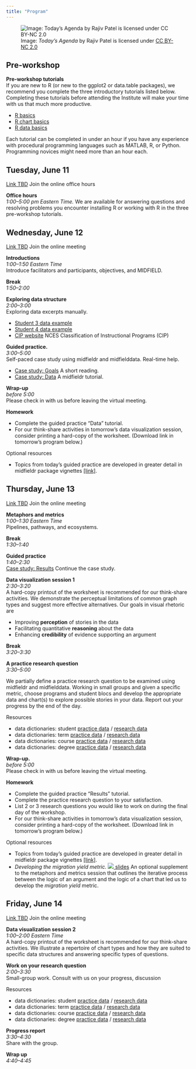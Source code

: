 ```yaml
---
title: "Program"
---
```


![Image: *Today's Agenda* by Rajiv Patel is licensed under [CC BY-NC 2.0](https://creativecommons.org/licenses/by-nc/2.0/legalcode)](figures/agenda.png)




## Pre-workshop




**Pre-workshop tutorials**     
If you are new to R (or new to the ggplot2 or data.table packages), we recommend you complete the three introductory tutorials listed below. Completing these tutorials before attending the Institute will make your time with us that much more productive.

- [R basics](r-basics.html)   
- [R chart basics](chart-basics.html)
- [R data basics](data-basics.html)

Each tutorial can be completed in under an hour if you have any experience with procedural programming languages such as MATLAB, R, or Python. Programming novices might need more than an hour each. 






## Tuesday, June 11


[Link TBD]() Join the online office hours    


**Office hours**    
*1:00--5:00 pm Eastern Time.*  We are available for answering questions and resolving problems you encounter installing R or working with R in the three pre-workshop tutorials. 







## Wednesday, June 12

[Link TBD]() Join the online meeting

**Introductions**    
*1:00--1:50 Eastern Time*    
Introduce facilitators and participants, objectives, and  MIDFIELD.  

**Break**    
*1:50--2:00*    

**Exploring data structure**        
*2:00--3:00*   
Exploring data excerpts manually.   

- [Student 3 data example](resources/Example3.pdf) 
- [Student 4 data example](resources/Example4.pdf)    
- [CIP website](https://nces.ed.gov/ipeds/cipcode/browse.aspx?y=55) NCES Classification of Instructional Programs (CIP) 

**Guided practice.**    
*3:00--5:00*    
Self-paced case study using midfieldr and midfielddata. Real-time help.

- [Case study: Goals](https://midfieldr.github.io/midfieldr/articles/art-001-case-goals.html) A short reading.   
- [Case study: Data](https://midfieldr.github.io/midfieldr/articles/art-002-case-data.html) A midfieldr tutorial. 



**Wrap-up**    
*before 5:00*    
Please check in with us before leaving the virtual meeting.



**Homework**

- Complete the guided practice "Data" tutorial. 
- For our think-share activities in tomorrow's data visualization session, consider printing a hard-copy of the worksheet. (Download link in tomorrow's program below.)

[Optional resources]{.important} 

- Topics from today's guided practice are developed in greater detail in midfieldr package vignettes  [[link]](https://midfieldr.github.io/midfieldr/articles/).





## Thursday, June 13

[Link TBD]() Join the online meeting

**Metaphors and metrics**  
*1:00--1:30 Eastern Time*  
Pipelines, pathways, and ecosystems.  

 

**Break**    
*1:30--1:40*  

**Guided practice**  
*1:40--2:30*  
[Case study: Results](https://midfieldr.github.io/midfieldr/articles/art-003-case-results.html) Continue the case study.  

**Data visualization session 1**  
<!-- [![](resources/download-icon.png) slides](resources/effective-charts-slides.pdf) [![](resources/download-icon.png) worksheets](resources/2024-effective-charts-handout.pdf)     -->
*2:30--3:20*  
A hard-copy printout of the worksheet is recommended for our think-share activities. We demonstrate the perceptual limitations of common graph types and suggest more effective alternatives. Our goals in visual rhetoric are  
  
- Improving **perception** of stories in the data
- Facilitating quantitative **reasoning** about the data
- Enhancing **credibility** of evidence supporting an argument
 
 **Break**    
*3:20--3:30* 

**A practice research question**  
*3:30--5:00*  

We partially define a practice research question to be examined using midfieldr and midfielddata. Working in small groups and given a specific metric, choose programs and student blocs and develop the appropriate  data and chart(s) to explore possible stories in your data. Report out your progress by the end of the day. 

[Resources]{.important} 

- data dictionaries: student [practice data](https://midfieldr.github.io/midfielddata/reference/student.html) /  [research data](resources/research-variables-student.pdf)  
- data dictionaries: term [practice data](https://midfieldr.github.io/midfielddata/reference/term.html) /  [research data](resources/research-variables-term.pdf)  
- data dictionaries: course [practice data](https://midfieldr.github.io/midfielddata/reference/course.html) /  [research data](resources/research-variables-course.pdf)  
- data dictionaries: degree [practice data](https://midfieldr.github.io/midfielddata/reference/degree.html) /  [research data](resources/research-variables-degree.pdf)  

**Wrap-up.**  
*before 5:00*  
Please check in with us before leaving the virtual meeting.

**Homework**

- Complete the guided practice "Results" tutorial. 
- Complete the practice research question to your satisfaction. 
- List 2 or 3 research questions you would like to work on during the final day of the workshop.
- For our think-share activities in tomorrow's data visualization session, consider printing a hard-copy of the worksheet. (Download link in tomorrow's program below.)

[Optional resources]{.important} 

- Topics from today's guided practice are developed in greater detail in midfieldr package vignettes  [[link]](https://midfieldr.github.io/midfieldr/articles/).
- *Developing the migration yield metric.* [![](resources/download-icon.png) slides  ](resources/Finding-the-migration-yield-metric.pdf) An optional supplement to the metaphors and metrics session that outlines the iterative process between the logic of an argument and the logic of a chart that led us to develop the *migration yield* metric. 


## Friday, June 14

[Link TBD]() Join the online meeting

**Data visualization session 2**    
<!-- [![](resources/download-icon.png) slides](resources/chart-repertoire-slides.pdf) [![](resources/download-icon.png) worksheets](resources/2023-chart-repertoire-handout.pdf) -->
*1:00--2:00 Eastern Time*    
A hard-copy printout of the worksheet is recommended for our think-share activities. We illustrate a repertoire of chart types and how they are suited to specific data structures and answering specific types of questions. 




**Work on your research question**    
<!-- [![](resources/download-icon.png) suggested goals](resources/2023-draft-a-research-question.pdf)     -->
*2:00--3:30*    
Small-group work. Consult with us on your progress, discussion 

[Resources]{.important} 

- data dictionaries: student [practice data](https://midfieldr.github.io/midfielddata/reference/student.html) /  [research data](resources/research-variables-student.pdf)  
- data dictionaries: term [practice data](https://midfieldr.github.io/midfielddata/reference/term.html) /  [research data](resources/research-variables-term.pdf)  
- data dictionaries: course [practice data](https://midfieldr.github.io/midfielddata/reference/course.html) /  [research data](resources/research-variables-course.pdf)  
- data dictionaries: degree [practice data](https://midfieldr.github.io/midfielddata/reference/degree.html) /  [research data](resources/research-variables-degree.pdf)  






**Progress report**    
*3:30--4:30*    
Share with the group. 




**Wrap up**    
<!-- [![](resources/download-icon.png) slides](resources/day-3-wrapup-slides.pdf)     -->
*4:40--4:45*  
